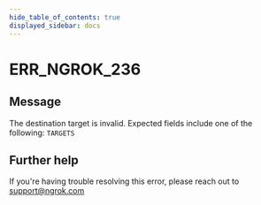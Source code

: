 ```yaml
---
hide_table_of_contents: true
displayed_sidebar: docs
---
```



# ERR_NGROK_236

## Message

The destination target is invalid. Expected fields include one of the following: `TARGETS`

<ErrorDetails error="err_ngrok_236" />

## Further help

If you're having trouble resolving this error, please reach out to [support@ngrok.com](mailto:support@ngrok.com?subject=Help%20with%20ERR_NGROK_236)
